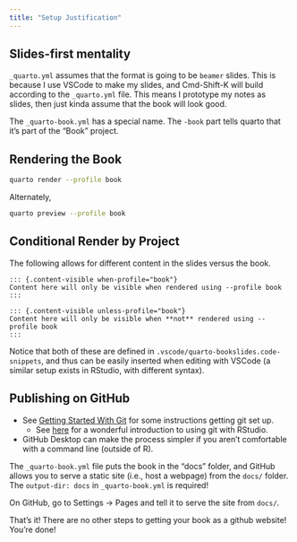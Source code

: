 ```yaml
---
title: "Setup Justification"
---
```


## Slides-first mentality

`_quarto.yml` assumes that the format is going to be `beamer` slides. This is because I use VSCode to make my slides, and Cmd-Shift-K will build according to the `_quarto.yml` file. This means I prototype my notes as slides, then just kinda assume that the book will look good.

The `_quarto-book.yml` has a special name. The `-book` part tells quarto that it's part of the "Book" project.

## Rendering the Book

```sh
quarto render --profile book
```

Alternately,

```sh
quarto preview --profile book
```

## Conditional Render by Project

The following allows for different content in the slides versus the book.

```
::: {.content-visible when-profile="book"}
Content here will only be visible when rendered using --profile book
:::
```

```
::: {.content-visible unless-profile="book"}
Content here will only be visible when **not** rendered using --profile book
:::
```

Notice that both of these are defined in `.vscode/quarto-bookslides.code-snippets`, and thus can be easily inserted when editing with VSCode (a similar setup exists in RStudio, with different syntax).


## Publishing on GitHub

- See [Getting Started With Git](https://docs.github.com/en/get-started/getting-started-with-git/set-up-git) for some instructions getting git set up.
    - See [here](https://jennybc.github.io/2014-05-12-ubc/ubc-r/session03_git.html) for a wonderful introduction to using git with RStudio.
- GitHub Desktop can make the process simpler if you aren't comfortable with a command line (outside of R).


The `_quarto-book.yml` file puts the book in the "docs" folder, and GitHub allows you to serve a static site (i.e., host a webpage) from the `docs/` folder. The `output-dir: docs` in `_quarto-book.yml` is required!

On GitHub, go to Settings -> Pages and tell it to serve the site from `docs/`. 

That's it! There are no other steps to getting your book as a github website! You're done!
